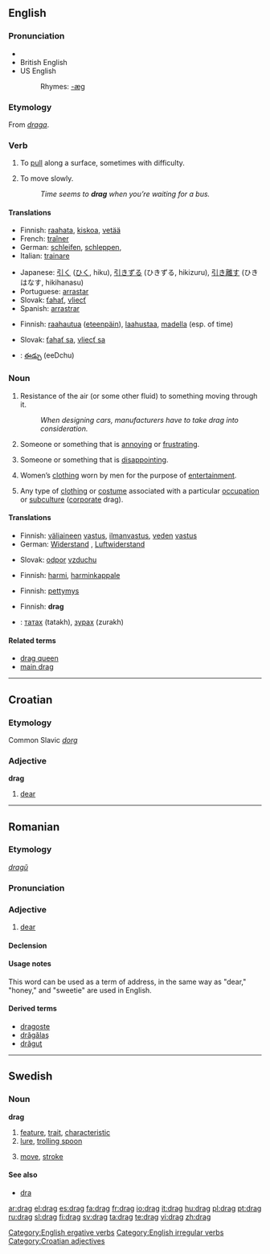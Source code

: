 {{wikipedia}}
==English==

===Pronunciation===
* {{audio|En-us-drag.ogg|audio (US)}}
* British English {{SAMPA|/dr\{g/}}
* US English {{SAMPA|/dZr\`{g/}}
*: Rhymes: [[Rhymes:English:-æɡ|-æɡ]]

===Etymology===
From {{ON.}} ''[[draga]]''.

===Verb===
{{en-verb|drags|dragging|'''[[dragged]] '''or, in some dialects,''' [[drug]]'''}}

# {{transitive}} To [[pull]] along a surface, sometimes with difficulty.
# {{intransitive}} To move slowly.
#: ''Time seems to '''drag''' when you’re waiting for a bus.''

====Translations====
{{trans-top|to pull along a surface}}
* Finnish: [[raahata]], [[kiskoa]], [[vetää]]
* French: [[traîner]]
* German: [[schleifen]], [[schleppen]],
* Italian: [[trainare]]
{{trans-mid}}
* Japanese: [[引く]] ([[ひく]], hiku), [[引きずる]] (ひきずる, hikizuru), [[引き離す]] (ひきはなす, hikihanasu)
* Portuguese: [[arrastar]]
* Slovak: [[ťahať]], [[vliecť]]
* Spanish: [[arrastrar]]
{{trans-bottom}}

{{trans-top|to move slowly}}
* Finnish: [[raahautua]] ([[eteenpäin]]), [[laahustaa]], [[madella]] (esp. of time)
{{trans-mid}}
* Slovak: [[ťahať sa]], [[vliecť sa]]
{{trans-bottom}}

{{checktrans}}
{{trans-top|translations to be checked}}
* {{ttbc|Telugu}}: [[ఈడ్చు]] (eeDchu)
{{trans-bottom}}

===Noun===
{{en-noun|s|-}}

# {{uncountable}} Resistance of the air (or some other fluid) to something moving through it.
#: ''When designing cars, manufacturers have to take drag into consideration.''
# {{countable}} {{slang}} Someone or something that is [[annoying]] or [[frustrating]].
# {{countable}} {{slang}} Someone or something that is [[disappointing]].
# {{uncountable}} {{slang}} Women’s [[clothing]] worn by men for the purpose of [[entertainment]].
# {{uncountable}} {{slang}} Any type of [[clothing]] or [[costume]] associated with a particular [[occupation]] or [[subculture]] ([[corporate]] drag).

====Translations====
{{trans-top|resistance of the air (or some other fluid) to something moving through it}}
* Finnish: [[väliaine|väliaineen]] [[vastus]], [[ilmanvastus]], [[vesi|veden]] [[vastus]]
* German: [[Widerstand]] {{m}}, [[Luftwiderstand]] {{m}}
{{trans-mid}}
* Slovak: [[odpor]] [[vzduch|vzduchu]] {{m}}
{{trans-bottom}}

{{trans-top|someone or something that is annoying or frustrating}}
* Finnish: [[harmi]], [[harminkappale]]
{{trans-mid}}
{{trans-bottom}}

{{trans-top|someone or something that is disappointing}}
* Finnish: [[pettymys]]
{{trans-mid}}
{{trans-bottom}}

{{trans-top|(slang) women’s clothing worn by men}}
<!-- Only SLANG here, please -->
* Finnish: '''drag'''
{{trans-mid}}
{{trans-bottom}}

{{checktrans}}
{{trans-top|translations to be checked}}
* {{ttbc|Mongolian}}: [[татах]] (tatakh), [[зурах]] (zurakh)
{{trans-bottom}}

====Related terms====
* [[drag queen]]
* [[main drag]]

[[Category:English ergative verbs]]
[[Category:English irregular verbs]]

----

==Croatian==

===Etymology===

Common Slavic ''[[dorg]]''

===Adjective===
'''drag'''

# [[dear]]

[[Category:Croatian adjectives]]

----

==Romanian==

===Etymology===
{{Sla.|ro}} ''[[dragŭ]]''

===Pronunciation===
{{IPA|[drag]|lang=ro}}

===Adjective===
{{ro-adj|4}}

# [[dear]]

====Declension====
{{ro-adj-4|drag}}

====Usage notes====
This word can be used as a term of address, in the same way as "dear," "honey," and "sweetie" are used in English.

====Derived terms====
* [[dragoste]]
* [[drăgălaş]]
* [[drăguţ]]

----

==Swedish==

===Noun===
{{sv-noun-n-zero}}
'''drag''' {{n}}

# [[feature]], [[trait]], [[characteristic]]
# [[lure]], [[trolling spoon]]
# {{chess|lang=sv}} [[move]], [[stroke]]

====See also====
* [[dra]]

[[ar:drag]]
[[el:drag]]
[[es:drag]]
[[fa:drag]]
[[fr:drag]]
[[io:drag]]
[[it:drag]]
[[hu:drag]]
[[pl:drag]]
[[pt:drag]]
[[ru:drag]]
[[sl:drag]]
[[fi:drag]]
[[sv:drag]]
[[ta:drag]]
[[te:drag]]
[[vi:drag]]
[[zh:drag]]